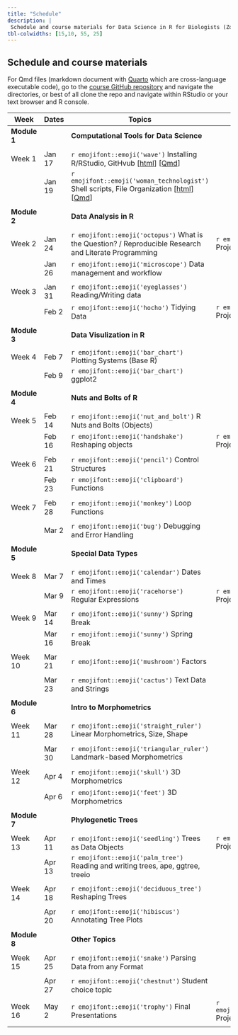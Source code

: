 ```yaml
---
title: "Schedule"
description: |
 Schedule and course materials for Data Science in R for Biologists (Zool 710 Spring 2023).
tbl-colwidths: [15,10, 55, 25]
---
```


## Schedule and course materials

For Qmd files (markdown document with [Quarto](https://quarto.org/docs/authoring/markdown-basics.html) which are cross-language executable code), go to the [course GitHub repository](https://github.com/mbutler808/mbutler808.github.io/) and navigate the directories, or best of all clone the repo and navigate within RStudio or your text browser and R console.


::: column-page
| Week         | Dates   | Topics                                                                                                                                                                                                                                                                                                 | Projects                                                                                                                                                                                                            |     |
|---------------|---------------|---------------|---------------|---------------|
| **Module 1** |         | **Computational Tools for Data Science** |||
||||||
| Week 1       | Jan 17  | `r emojifont::emoji('wave')` Installing R/RStudio, GitHvub \[[html](posts/2023-01-17-the-big-picture/index.qmd)\] \[[Qmd](https://github.com/mbutler808/mbutler808.github.io/tree/main/posts/2023-01-17-the-big-picture/index.qmd)\]                                                                                                              |  ||
|              | Jan 19  | `r emojifont::emoji('woman_technologist')` Shell scripts, File Organization \[[html](posts/2023-01-19-your-computer-filesystems/index.qmd)\] \[[Qmd](https://github.com/mbutler808/mbutler808.github.io/tree/main/posts/2023-01-19-your-computer-filesystems/index.qmd)\] |||
||||||
| **Module 2** |         | **Data Analysis in R ** |||
||||||
| Week 2       | Jan 24 | `r emojifont::emoji('octopus')` What is the Question? / Reproducible Research and Literate Programming |  `r emojifont::emoji('palm_tree')` Project 0 \[[html](projects/2023-01-24-project-0/index.qmd)\] \[[Qmd](https://github.com/mbutler808/mbutler808.github.io/blob/main/projects/2023-01-24-project-0/index.qmd)\]  | |
|              | Jan 26  | `r emojifont::emoji('microscope')` Data management and workflow  | | |
||||||
| Week 3       | Jan 31 | `r emojifont::emoji('eyeglasses')` Reading/Writing data | | |
|              | Feb 2 | `r emojifont::emoji('hocho')` Tidying Data  | `r emojifont::emoji('fallen_leaf')` Project 0 due ||
||||||
| **Module 3** |         | **Data Visulization in R** | | |
||||||
| Week 4       | Feb 7  | `r emojifont::emoji('bar_chart')` Plotting Systems (Base R)| | |
|              | Feb 9 | `r emojifont::emoji('bar_chart')` ggplot2 | | |
||||||
| **Module 4** |         | **Nuts and Bolts of R** |||
||||||
| Week 5       | Feb 14 | `r emojifont::emoji('nut_and_bolt')` R Nuts and Bolts (Objects) |||
|              | Feb 16 | `r emojifont::emoji('handshake')` Reshaping objects | `r emojifont::emoji('fallen_leaf')` Project 1 due |     |
||||||
| Week 6       | Feb 21 | `r emojifont::emoji('pencil')` Control Structures | | |
|              |  Feb 23 | `r emojifont::emoji('clipboard')` Functions | | |
||||||
|  Week 7       | Feb 28 | `r emojifont::emoji('monkey')` Loop Functions | |
||||||
|              | Mar 2  | `r emojifont::emoji('bug')`  Debugging and Error Handling |||
||||||
| **Module 5** |         | **Special Data Types** | | |
||||||
| Week 8       | Mar 7 | `r emojifont::emoji('calendar')` Dates and Times | | |
|              | Mar 9 | `r emojifont::emoji('racehorse')` Regular Expressions | `r emojifont::emoji('fallen_leaf')` Project 2 due | |
||||||
| Week 9       | Mar 14 | `r emojifont::emoji('sunny')` Spring Break |||
|              | Mar 16 | `r emojifont::emoji('sunny')` Spring Break |||
||||||
| Week 10      | Mar 21 | `r emojifont::emoji('mushroom')` Factors | | |
||||||
|              | Mar 23   | `r emojifont::emoji('cactus')` Text Data and Strings |  | |
||||||
| **Module 6** |         | **Intro to Morphometrics** | | |
||||||
| Week 11      | Mar 28   | `r emojifont::emoji('straight_ruler')` Linear Morphometrics, Size, Shape |||
||||||
|              | Mar 30  | `r emojifont::emoji('triangular_ruler')` Landmark-based Morphometrics |||
||||||
| Week 12      | Apr 4  | `r emojifont::emoji('skull')` 3D Morphometrics |||
|              | Apr 6  | `r emojifont::emoji('feet')` 3D Morphometrics |||
||||||
| **Module 7** |         | **Phylogenetic Trees** | | |
||||||
| Week 13      | Apr 11 | `r emojifont::emoji('seedling')` Trees as Data Objects | `r emojifont::emoji('fallen_leaf')` Project 3 due | |
|              | Apr 13  | `r emojifont::emoji('palm_tree')` Reading and writing trees, ape, ggtree, treeio |||
||||||
| Week 14      | Apr 18 | `r emojifont::emoji('deciduous_tree')` Reshaping Trees |||
||||||
|              | Apr 20 | `r emojifont::emoji('hibiscus')` Annotating Tree Plots |||
||||||
| **Module 8** |         | **Other Topics** | | |
||||||
| Week 15      | Apr 25  | `r emojifont::emoji('snake')` Parsing Data from any Format |||
||||||
|              | Apr 27  | `r emojifont::emoji('chestnut')` Student choice topic |||
||||||
|  Week 16     | May 2  | `r emojifont::emoji('trophy')` Final Presentations | `r emojifont::emoji('confetti_ball')` Project 4 due | |
||||||
:::
